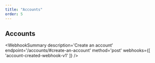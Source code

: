 ```yaml
---
title: "Accounts"
order: 5
---
```



## Accounts

<WebhookSummary
  description='Create an account'
  endpoint='/accounts/#create-an-account'
  method='post'
  webhooks={[
    'account-created-webhook-v1'
  ]}
/>
<WebhookPlaceholder render='account-created-webhook-v1' />
